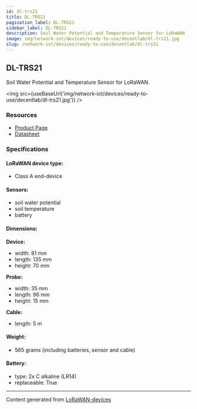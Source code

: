 ```yaml
---
id: dl-trs21
title: DL-TRS21
pagination_label: DL-TRS21
sidebar_label: DL-TRS21
description: Soil Water Potential and Temperature Sensor for LoRaWAN
image: img/network-iot/devices/ready-to-use/decentlab/dl-trs21.jpg
slug: /network-iot/devices/ready-to-use/decentlab/dl-trs21
---
```



<LegacyContentBanner />

## DL-TRS21

Soil Water Potential and Temperature Sensor for LoRaWAN.

<img src={useBaseUrl('img/network-iot/devices/ready-to-use/decentlab/dl-trs21.jpg')} />

### Resources

- [Product Page](https://www.decentlab.com/products/soil-water-potential-and-temperature-sensor-for-lorawan)
- [Datasheet](https://cdn.decentlab.com/download/datasheets/Decentlab-DL-TRS21-datasheet.pdf)

### Specifications

#### LoRaWAN device type:

- Class A end-device

#### Sensors:

- soil water potential
- soil temperature
- battery

#### Dimensions:

**Device:**

- width: 81 mm
- length: 135 mm
- height: 70 mm

**Probe:**

- width: 35 mm
- length: 96 mm
- height: 15 mm

**Cable:**

- length: 5 m

#### Weight:

- 565 grams (including batteries, sensor and cable)

#### Battery:

- type: 2x C alkaline (LR14)
- replaceable: True

---

Content generated from [LoRaWAN-devices](https://github.com/TheThingsNetwork/lorawan-devices)
